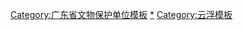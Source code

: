 {{Navbox
|name = 云浮市境内的广东省文物保护单位
|title = [[云浮市境内的广东省文物保护单位列表|云浮市境内的广东省文物保护单位]]
|listclass=hlist
|style = text-align:left;
|groupstyle = text-align:center;
|state = {{{state<includeonly>|collapsed</includeonly>}}}
|above =
 
|group1 = [[云城区]]
|list1 = 
*[[邓发故居]]
*[[云石矿场遗址]]
*[[水东村古建筑群]]
*[[雍亭梁公祠]]
*[[崇学堂]]

|group2 = [[云安区]]
|list2 = 
*[[龙崖陈公祠]]
*[[马塘神庙]]
*[[牛肚湾赖氏宗祠与书房]]
 
|group3 = [[罗定市]]
|list3 = 
*[[蔡廷锴故居]]
*[[罗定文塔]]
*[[罗定学宫]]
*[[菁莪书院]]
*[[三罗民众抗日指挥部旧址]]
*[[平南村古建筑群]]
*[[梁家庄园]]
*[[附台翁氏牌坊]]
*[[国宝黄公祠]]

|group4 = [[新兴县]]
|list4 = 
*[[李务本堂]]
 
|group5 = [[郁南县]]
|list5 = 
*[[光二大屋]]
*[[兰寨古建筑群]]
*[[连滩张公庙]]
 
|belowstyle= text-align:center
|below = 已列为[[全国重点文物保护单位]]的本表不再列出，参见：[[广东全国重点文物保护单位列表]]
}}<noinclude>
[[Category:广东省文物保护单位模板]]
[[Category:云浮文物保护单位|*]]
[[Category:云浮模板]]
</noinclude>